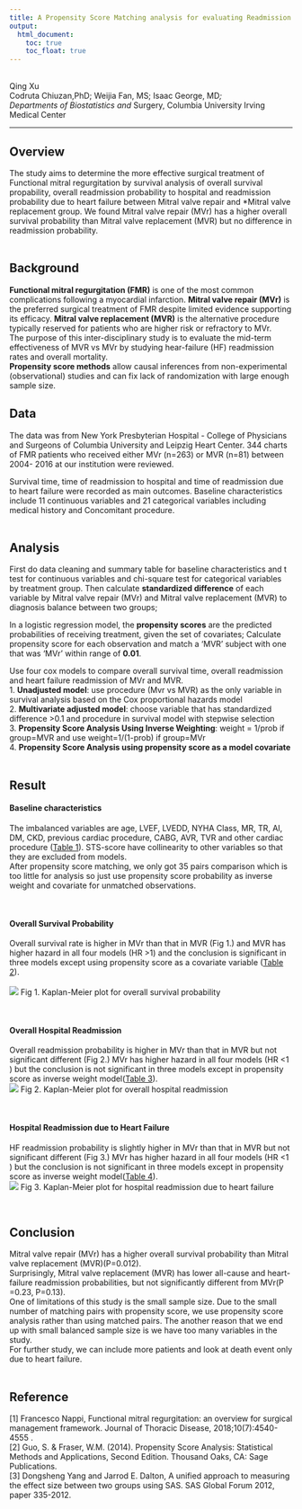 ---
title: A Propensity Score Matching analysis for evaluating Readmission after Mitral Valve Surgery for Functional Mitral Regurgitation
output:
  html_document:
    toc: true
    toc_float: true
---
<br>
Qing Xu  
Codruta Chiuzan,PhD; Weijia Fan, MS; Isaac George, MD*;   
Departments of Biostatistics and *Surgery, Columbia University Irving Medical Center

***
## Overview
The study aims to determine the more effective surgical treatment of Functional mitral regurgitation by survival analysis of overall survival propability, overall readmission probability to hospital and readmission probability due to heart failure between Mitral valve repair and *Mitral valve replacement group. We found Mitral valve repair (MVr) has a higher overall survival probability than Mitral valve replacement (MVR) but no difference in readmission probability.  
<br>

## Background
**Functional mitral regurgitation (FMR)** is one of the most common complications following a myocardial infarction. **Mitral valve repair (MVr)** is the preferred surgical treatment of FMR despite limited evidence supporting its efficacy. **Mitral valve replacement (MVR)** is the alternative procedure typically reserved for patients who are higher risk or refractory to MVr.   
The purpose of this inter-disciplinary study is to evaluate the mid-term effectiveness of MVR vs MVr by studying hear-failure (HF) readmission rates and overall mortality.   
**Propensity score methods** allow causal inferences from non-experimental (observational) studies and can fix lack of randomization with large enough sample size. 
<br>

## Data
The data was from New York Presbyterian Hospital - College of Physicians and Surgeons of Columbia University and Leipzig Heart Center. 344 charts of FMR patients who received either MVr (n=263) or MVR (n=81) between 2004- 2016 at our institution were reviewed.  

Survival time, time of readmission to hospital and time of readmission due to heart failure were recorded as main outcomes. Baseline characteristics include 11 continuous variables and 21 categorical variables including medical history and Concomitant procedure.  
<br>

## Analysis
First do data cleaning and summary table for baseline characteristics and t test for continuous variables and chi-square test for categorical variables by treatment group. Then calculate **standardized difference** of each variable by Mitral valve repair (MVr) and Mitral valve replacement (MVR) to diagnosis balance between two groups;  

In a logistic regression model, the **propensity scores** are the predicted probabilities of receiving treatment, given the set of covariates; Calculate propensity score for each observation and match a 'MVR' subject with one that was 'MVr' within range of **0.01**.   

Use four cox models to compare overall survival time, overall readmission and heart failure readmission of MVr and MVR.    
1. **Unadjusted model**: use procedure (Mvr vs MVR) as the only variable in survival analysis based on the Cox proportional hazards model  
2. **Multivariate adjusted model**: choose variable that has standardized difference >0.1 and procedure in survival model with stepwise selection  
3. **Propensity Score Analysis Using Inverse Weighting**: weight = 1/prob if group=MVR and use weight=1/(1-prob) if group=MVr  
4. **Propensity Score Analysis using propensity score as a model covariate**  
<br>

## Result
#### Baseline characteristics
The imbalanced variables are age, LVEF, LVEDD, NYHA Class, MR, TR, AI, DM, CKD, previous cardiac procedure, CABG, AVR, TVR and other cardiac procedure ([Table 1](./link_file/mvs_tables.pdf)). STS-score have collinearity to other variables so that they are excluded from models.   
After propensity score matching, we only got 35 pairs comparison which is too little for analysis so just use propensity score probability as inverse weight and covariate for unmatched observations. 

<br>

#### Overall Survival Probability
Overall survival rate is higher in MVr than that in MVR (Fig 1.) and MVR has higher hazard in all four models (HR >1) and the conclusion is significant in three models except using propensity score as a covariate variable ([Table 2](./link_file/mvs_tables.pdf)).  
<br>
<img src="mvs_osp.jpg"/>
Fig 1. Kaplan-Meier plot for overall survival probability

<br>

#### Overall Hospital Readmission
Overall readmission probability is higher in MVr than that in MVR but not significant different (Fig 2.) MVr has higher hazard in all four models (HR <1 ) but the conclusion is not significant in three models except in propensity score as inverse weight model([Table 3](./link_file/mvs_tables.pdf)). 
<br>
<img src="mvs_or.jpg"/>
Fig 2. Kaplan-Meier plot for overall hospital readmission

<br>

#### Hospital Readmission due to Heart Failure
HF readmission probability is slightly higher in MVr than that in MVR but not significant different (Fig 3.) MVr has higher hazard in all four models (HR <1 ) but the conclusion is not significant in three models except in propensity score as inverse weight model([Table 4](./link_file/mvs_tables.pdf)). 
<br>
<img src="mvs_hf.jpg"/>
Fig 3. Kaplan-Meier plot for hospital readmission due to heart failure

<br>

## Conclusion
Mitral valve repair (MVr) has a higher overall survival probability than Mitral valve replacement (MVR)(P=0.012).  
Surprisingly, Mitral valve replacement (MVR) has lower all-cause and heart-failure readmission probabilities, but not significantly different from MVr(P =0.23, P=0.13).  
One of limitations of this study is the small sample size. Due to the small number of matching pairs with propensity score, we use propensity score analysis rather than using matched pairs. The another reason that we end up with small balanced sample size is we have too many variables in the study.  
For further study, we can include more patients and look at death event only due to heart failure.  
<br>

## Reference
[1] Francesco Nappi, Functional mitral regurgitation: an overview for surgical management framework. Journal of Thoracic Disease, 2018;10(7):4540-4555 .  
[2] Guo, S. & Fraser, W.M. (2014). Propensity Score Analysis: Statistical Methods and Applications, Second Edition. Thousand Oaks, CA: Sage Publications.  
[3] Dongsheng Yang and Jarrod E. Dalton, A unified approach to measuring the effect size between two groups using SAS. SAS Global Forum 2012, paper 335-2012.  